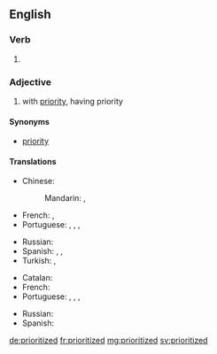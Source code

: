 ==English==

===Verb===
{{head|en|verb form}}

# {{en-past of|prioritize}}

===Adjective===
{{en-adj}}

# with [[priority]], having priority

====Synonyms====
* [[priority]] {{qualifier|attributive use}}

====Translations====
{{trans-top|having high priority}}
{{trans-mid}}
{{trans-bottom}}

{{trans-top|quality or state of being prior or antecedent in time, or of preceding something else}}
* Chinese:
*: Mandarin: {{t+|cmn|優先|sc=Hani}}, {{t+|cmn|优先|tr=yōuxiān|sc=Hani}}
* French: {{t+|fr|antérieur}}, {{t+|fr|précédant}}
* Portuguese: {{t|pt|prioritário|m}}, {{t|pt|prioritária|f}}, {{t|pt|prioritários|m-p}}, {{t|pt|prioritárias|f-p}}
{{trans-mid}}
* Russian: {{t+|ru|приорите́тный}}
* Spanish: {{t+|es|antecedente}}, {{t+|es|anterior}}, {{t+|es|precedente}}
* Turkish: {{t+|tr|öncelik}}, {{t+|tr|takaddüm}}
{{trans-bottom}}

{{trans-top|Precedence; superior rank}}
* Catalan: {{t|ca|prioritat|f}}
* French: {{t+|fr|prioritaire}}
* Portuguese: {{t|pt|prioritário|m}}, {{t|pt|prioritária|f}}, {{t|pt|prioritários|m-p}}, {{t|pt|prioritárias|f-p}}
{{trans-mid}}
* Russian: {{t+|ru|приорите́тный}}
* Spanish: {{t+|es|prioritario}}
{{trans-bottom}}

[[de:prioritized]]
[[fr:prioritized]]
[[mg:prioritized]]
[[sv:prioritized]]